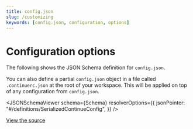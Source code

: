 ```yaml
---
title: config.json
slug: /customizing
keywords: [config.json, configuration, options]
---
```



# Configuration options

The following shows the JSON Schema definition for `config.json`.

You can also define a partial `config.json` object in a file called `.continuerc.json` at the root of your workspace. This will be applied on top of any configuration from `config.json`.

<JSONSchemaViewer
  schema={Schema}
  resolverOptions={{
    jsonPointer: "#/definitions/SerializedContinueConfig",
  }}
/>

[View the source](https://github.com/continuedev/continue/blob/main/extensions/vscode/config_schema.json)
